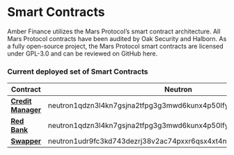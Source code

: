 # Smart Contracts

Amber Finance utilizes the Mars Protocol’s smart contract architecture. All Mars Protocol contracts have been audited by Oak Security and Halborn.
As a fully open-source project, the Mars Protocol smart contracts are licensed under GPL-3.0 and can be reviewed on GitHub here.

### Current deployed set of Smart Contracts

| Contract                                              | Neutron                                                            |
| ----------------------------------------------------- | ------------------------------------------------------------------ |
| **[Credit Manager](/smart_contracts/credit_manager)** | neutron1qdzn3l4kn7gsjna2tfpg3g3mwd6kunx4p50lfya59k02846xas6qslgs3r |
| **[Red Bank](/smart_contracts/red_bank)**             | neutron1qdzn3l4kn7gsjna2tfpg3g3mwd6kunx4p50lfya59k02846xas6qslgs3r |
| **[Swapper](/smart_contracts/swapper)**               | neutron1udr9fc3kd743dezrj38v2ac74pxxr6qsx4xt4nfpcfczgw52rvyqyjp5au |
